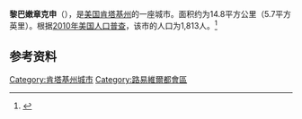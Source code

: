 {{Infobox City 
|chinese_name = 黎巴嫩章克申
|official_name = Lebanon Junction
|image_flag = 
|image_seal = 
|image_skyline = 
|image_map = KYMap-doton-LebanonJunction.PNG
|map_caption =
|subdivision_type = [[國家|國家]]
|subdivision_name = {{USA}}
|leader_title = 
|leader_name = 
|subdivision_type1 = [[美國行政區劃|州]]
|subdivision_name1 = [[肯塔基州|肯塔基州]]
|subdivision_type2 = [[肯塔基州行政区划|县]]
|subdivision_name2 = Bullitt
|found_date = 
|area_total = 14.8
|area_land = 
|area_water = 
|population_as_of = 2010
|population_total = 1,813
|population_density = 
|timezone = 
|utc_offset = 
|timezone_DST = 
|utc_offset_DST = 
}}

'''黎巴嫩章克申'''（{{lang-en|Lebanon Junction}}），是[[美国|美国]][[肯塔基州|肯塔基州]]的一座城市。面积约为14.8平方公里（5.7平方英里）。根据[[2010年美国人口普查|2010年美国人口普查]]，该市的人口为1,813人。<ref name=census>{{cite web |url = http://www.census.gov/prod/www/abs/decennial/ |title = Census of Population and Housing |publisher = U.S. Census Bureau |accessdate = November 18, 2011 |archive-url = https://web.archive.org/web/20060208103743/http://www.census.gov/prod/www/abs/decennial/ |archive-date = 2006-02-08 |dead-url = yes }}</ref>

== 参考资料 ==
{{reflist}}

[[Category:肯塔基州城市|Category:肯塔基州城市]]
[[Category:路易維爾都會區|Category:路易維爾都會區]]


{{Kentucky-stub}}